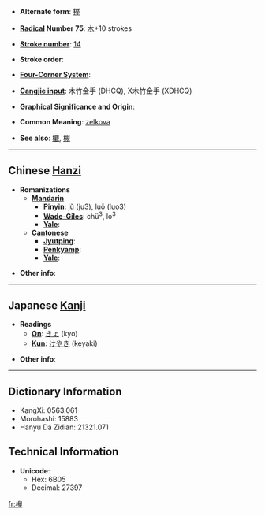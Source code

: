 {{see|櫸}}
* '''Alternate form''': [[﨔]]

* '''[[Wiktionary:Chinese radical index| Radical]] Number 75''': [[Wiktionary:Chinese radical index 木|木]]+10 strokes

* '''[[Wiktionary:Chinese total strokes index|Stroke number]]''': [[Wiktionary:Chinese total strokes index 14|14]]

* '''Stroke order''': 

* '''[[Wiktionary:Chinese four corner index|Four-Corner System]]''': 

* '''[[Wiktionary:Chinese Cangjie index|Cangjie input]]''': 木竹金手 (DHCQ), X木竹金手 (XDHCQ)

* '''Graphical Significance and Origin''': 

* '''Common Meaning''': [[zelkova]]

* '''See also''': [[欟]], [[槻]]<!-- look like variants of the same character? -->

----

== Chinese [[Hanzi]] ==

* '''Romanizations'''
** '''[[Mandarin]]'''
*** '''[[Pinyin]]''': jǔ (ju3), luǒ (luo3)
*** '''[[Wade-Giles]]''': chü<sup>3</sup>, lo<sup>3</sup>
*** '''[[Yale]]''': 
** '''[[Cantonese]]'''
*** '''[[Jyutping]]''':
*** '''[[Penkyamp]]''': 
*** '''[[Yale]]''': 

* '''Other info''': 

----

== Japanese [[Kanji]] ==

* '''Readings'''
** '''[[On]]''': [[きょ]] (kyo)
** '''[[Kun]]''': [[けやき]] (keyaki)

* '''Other info''':  

----

== Dictionary Information ==

* KangXi: 0563.061
* Morohashi: 15883
* Hanyu Da Zidian: 21321.071

== Technical Information ==

* '''Unicode''':
** Hex: 6B05
** Decimal: 27397

[[fr:欅]]